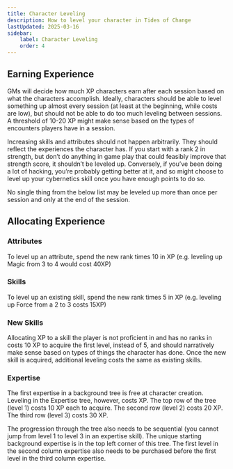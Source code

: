 ```yaml
---
title: Character Leveling
description: How to level your character in Tides of Change
lastUpdated: 2025-03-16
sidebar:
    label: Character Leveling
    order: 4
---
```


## Earning Experience

GMs will decide how much XP characters earn after each session based on what the characters accomplish. Ideally, characters should be able to level something up almost every session (at least at the beginning, while costs are low), but should not be able to do too much leveling between sessions. A threshold of 10-20 XP might make sense based on the types of encounters players have in a session.

Increasing skills and attributes should not happen arbitrarily. They should reflect the experiences the character has. If you start with a rank 2 in strength, but don’t do anything in game play that could feasibly improve that strength score, it shouldn’t be leveled up. Conversely, if you’ve been doing a lot of hacking, you’re probably getting better at it, and so might choose to level up your cybernetics skill once you have enough points to do so.

No single thing from the below list may be leveled up more than once per session and only at the end of the session.

## Allocating Experience

### Attributes

To level up an attribute, spend the new rank times 10 in XP (e.g. leveling up Magic from 3 to 4 would cost 40XP)

### Skills

To level up an existing skill, spend the new rank times 5 in XP (e.g. leveling up Force from a 2 to 3 costs 15XP)

### New Skills

Allocating XP to a skill the player is not proficient in and has no ranks in costs 10 XP to acquire the first level, instead of 5, and should narratively make sense based on types of things the character has done. Once the new skill is acquired, additional leveling costs the same as existing skills.

### Expertise

The first expertise in a background tree is free at character creation. Leveling in the Expertise tree, however, costs XP. The top row of the tree (level 1) costs 10 XP each to acquire. The second row (level 2) costs 20 XP. The third row (level 3) costs 30 XP.

The progression through the tree also needs to be sequential (you cannot jump from level 1 to level 3 in an expertise skill). The unique starting background expertise is in the top left corner of this tree. The first level in the second column expertise also needs to be purchased before the first level in the third column expertise.
